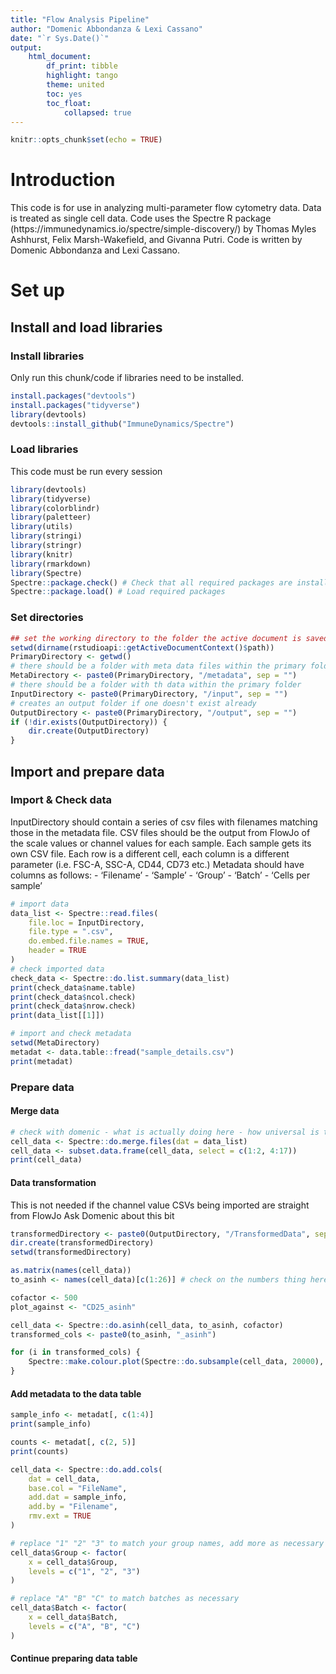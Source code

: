 ```yaml
---
title: "Flow Analysis Pipeline"
author: "Domenic Abbondanza & Lexi Cassano"
date: "`r Sys.Date()`"
output:
    html_document:
        df_print: tibble
        highlight: tango
        theme: united
        toc: yes
        toc_float:
            collapsed: true
---
```


```r
knitr::opts_chunk$set(echo = TRUE)
```

# Introduction
This code is for use in analyzing multi-parameter flow cytometry data. Data is treated as single cell data. Code uses the Spectre R package (https://immunedynamics.io/spectre/simple-discovery/) by Thomas Myles Ashhurst, Felix Marsh-Wakefield, and Givanna Putri. Code is written by Domenic Abbondanza and Lexi Cassano.

# Set up

## Install and load libraries
### Install libraries
Only run this chunk/code if libraries need to be installed.
```r
install.packages("devtools")
install.packages("tidyverse")
library(devtools)
devtools::install_github("ImmuneDynamics/Spectre")
```

### Load libraries
This code must be run every session
```r
library(devtools)
library(tidyverse)
library(colorblindr)
library(paletteer)
library(utils)
library(stringi)
library(stringr)
library(knitr)
library(rmarkdown)
library(Spectre)
Spectre::package.check() # Check that all required packages are installed
Spectre::package.load() # Load required packages
```

### Set directories
```r
## set the working directory to the folder the active document is saved in - make sure this document is saved in the primary directory
setwd(dirname(rstudioapi::getActiveDocumentContext()$path))
PrimaryDirectory <- getwd()
# there should be a folder with meta data files within the primary folder
MetaDirectory <- paste0(PrimaryDirectory, "/metadata", sep = "")
# there should be a folder with th data within the primary folder
InputDirectory <- paste0(PrimaryDirectory, "/input", sep = "")
# creates an output folder if one doesn't exist already
OutputDirectory <- paste0(PrimaryDirectory, "/output", sep = "")
if (!dir.exists(OutputDirectory)) {
    dir.create(OutputDirectory)
}
```


## Import and prepare data
### Import & Check data
InputDirectory should contain a series of csv files with filenames matching those in the metadata file.
CSV files should be the output from FlowJo of the scale values or channel values for each sample. Each sample gets its own CSV file. Each row is a different cell, each column is a different parameter (i.e. FSC-A, SSC-A, CD44, CD73 etc.)
Metadata should have columns as follows:
- 'Filename'
- 'Sample'
- 'Group'
- 'Batch'
- 'Cells per sample'
```r
# import data
data_list <- Spectre::read.files(
    file.loc = InputDirectory,
    file.type = ".csv",
    do.embed.file.names = TRUE,
    header = TRUE
)
# check imported data
check_data <- Spectre::do.list.summary(data_list)
print(check_data$name.table)
print(check_data$ncol.check)
print(check_data$nrow.check)
print(data_list[[1]])

# import and check metadata
setwd(MetaDirectory)
metadat <- data.table::fread("sample_details.csv")
print(metadat)
```

### Prepare data
#### Merge data
```r
# check with domenic - what is actually doing here - how universal is this
cell_data <- Spectre::do.merge.files(dat = data_list)
cell_data <- subset.data.frame(cell_data, select = c(1:2, 4:17))
print(cell_data)
```

#### Data transformation
This is not needed if the channel value CSVs being imported are straight from FlowJo
Ask Domenic about this bit
```r
transformedDirectory <- paste0(OutputDirectory, "/TransformedData", sep = "")
dir.create(transformedDirectory)
setwd(transformedDirectory)

as.matrix(names(cell_data))
to_asinh <- names(cell_data)[c(1:26)] # check on the numbers thing here

cofactor <- 500
plot_against <- "CD25_asinh"

cell_data <- Spectre::do.asinh(cell_data, to_asinh, cofactor)
transformed_cols <- paste0(to_asinh, "_asinh")

for (i in transformed_cols) {
    Spectre::make.colour.plot(Spectre::do.subsample(cell_data, 20000), i, plot_against)
}
```

#### Add metadata to the data table
```r
sample_info <- metadat[, c(1:4)]
print(sample_info)

counts <- metadat[, c(2, 5)]
print(counts)

cell_data <- Spectre::do.add.cols(
    dat = cell_data,
    base.col = "FileName",
    add.dat = sample_info,
    add.by = "Filename",
    rmv.ext = TRUE
)

# replace "1" "2" "3" to match your group names, add more as necessary
cell_data$Group <- factor(
    x = cell_data$Group,
    levels = c("1", "2", "3")
)

# replace "A" "B" "C" to match batches as necessary
cell_data$Batch <- factor(
    x = cell_data$Batch,
    levels = c("A", "B", "C")
)
```

#### Continue preparing data table
```r

```